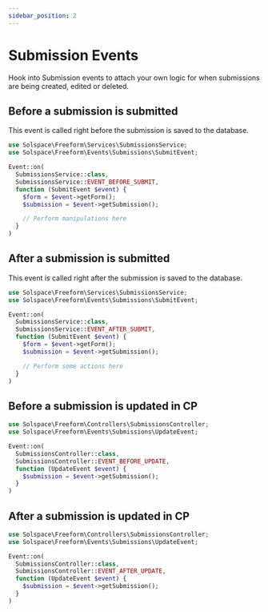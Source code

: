 ```yaml
---
sidebar_position: 2
---
```


# Submission Events

Hook into Submission events to attach your own logic for when submissions are being created, edited or deleted.

## Before a submission is submitted

This event is called right before the submission is saved to the database.

```php
use Solspace\Freeform\Services\SubmissionsService;
use Solspace\Freeform\Events\Submissions\SubmitEvent;

Event::on(
  SubmissionsService::class,
  SubmissionsService::EVENT_BEFORE_SUBMIT,
  function (SubmitEvent $event) {
    $form = $event->getForm();
    $submission = $event->getSubmission();

    // Perform manipulations here
  }
)
```

## After a submission is submitted

This event is called right after the submission is saved to the database.

```php
use Solspace\Freeform\Services\SubmissionsService;
use Solspace\Freeform\Events\Submissions\SubmitEvent;

Event::on(
  SubmissionsService::class,
  SubmissionsService::EVENT_AFTER_SUBMIT,
  function (SubmitEvent $event) {
    $form = $event->getForm();
    $submission = $event->getSubmission();

    // Perform some actions here
  }
)
```

## Before a submission is updated in CP

```php
use Solspace\Freeform\Controllers\SubmissionsController;
use Solspace\Freeform\Events\Submissions\UpdateEvent;

Event::on(
  SubmissionsController::class,
  SubmissionsController::EVENT_BEFORE_UPDATE,
  function (UpdateEvent $event) {
    $submission = $event->getSubmission();
  }
)
```

## After a submission is updated in CP

```php
use Solspace\Freeform\Controllers\SubmissionsController;
use Solspace\Freeform\Events\Submissions\UpdateEvent;

Event::on(
  SubmissionsController::class,
  SubmissionsController::EVENT_AFTER_UPDATE,
  function (UpdateEvent $event) {
    $submission = $event->getSubmission();
  }
)
```
